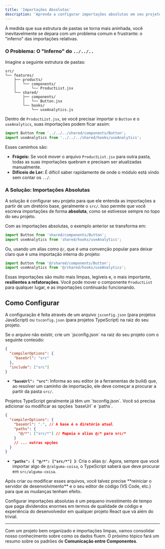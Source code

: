 ```yaml
---
title: 'Importações Absolutas'
description: 'Aprenda a configurar importações absolutas em seu projeto React para evitar o "inferno" dos caminhos relativos e tornar seu código mais limpo e manutenível.'
---
```



À medida que sua estrutura de pastas se torna mais aninhada, você inevitavelmente se depara com um problema comum e frustrante: o "inferno" das importações relativas.

### O Problema: O "Inferno" do `../../..`

Imagine a seguinte estrutura de pastas:

```
src/
└── features/
    ├── products/
    │   └── components/
    │       └── ProductList.jsx
    └── shared/
        ├── components/
        │   └── Button.jsx
        └── hooks/
            └── useAnalytics.js
```

Dentro de `ProductList.jsx`, se você precisar importar o `Button` e o `useAnalytics`, suas importações podem ficar assim:

```jsx
import Button from '../../../shared/components/Button';
import useAnalytics from '../../../shared/hooks/useAnalytics';
```

Esses caminhos são:
-   **Frágeis:** Se você mover o arquivo `ProductList.jsx` para outra pasta, todas as suas importações quebram e precisam ser atualizadas manualmente.
-   **Difíceis de Ler:** É difícil saber rapidamente de onde o módulo está vindo sem contar os `../`.

### A Solução: Importações Absolutas

A solução é configurar seu projeto para que ele entenda as importações a partir de um diretório base, geralmente o `src/`. Isso permite que você escreva importações de forma **absoluta**, como se estivesse sempre no topo do seu projeto.

Com as importações absolutas, o exemplo anterior se transforma em:

```jsx
import Button from 'shared/components/Button';
import useAnalytics from 'shared/hooks/useAnalytics';
```

Ou, usando um alias como `@/`, que é uma convenção popular para deixar claro que é uma importação interna do projeto:

```jsx
import Button from '@/shared/components/Button';
import useAnalytics from '@/shared/hooks/useAnalytics';
```

Essas importações são muito mais limpas, legíveis e, o mais importante, **resilientes a refatorações**. Você pode mover o componente `ProductList` para qualquer lugar, e as importações continuarão funcionando.

## Como Configurar

A configuração é feita através de um arquivo `jsconfig.json` (para projetos JavaScript) ou `tsconfig.json` (para projetos TypeScript) na raiz do seu projeto.

<Card title="⚙️ Configuração para JavaScript (`jsconfig.json`)">
Se o arquivo não existir, crie um `jsconfig.json` na raiz do seu projeto com o seguinte conteúdo:

```json
{
  "compilerOptions": {
    "baseUrl": "src"
  },
  "include": ["src"]
}
```
-   **`"baseUrl": "src"`**: Informa ao seu editor (e a ferramentas de build) que, ao resolver um caminho de importação, ele deve começar a procurar a partir da pasta `src/`.

</Card>

<Card title="⚙️ Configuração para TypeScript (`tsconfig.json`)">
Projetos TypeScript geralmente já têm um `tsconfig.json`. Você só precisa adicionar ou modificar as opções `baseUrl` e `paths`.

```json
{
  "compilerOptions": {
    "baseUrl": ".", // A base é o diretório atual
    "paths": {
      "@/*": ["src/*"] // Mapeia o alias @/* para src/*
    }
    // ... outras opções
  }
}
```
-   **`"paths": { "@/*": ["src/*"] }`**: Cria o alias `@/`. Agora, sempre que você importar algo de `@/alguma-coisa`, o TypeScript saberá que deve procurar em `src/alguma-coisa`.

</Card>

<Aside type="note">
Após criar ou modificar esses arquivos, você talvez precise **reiniciar o servidor de desenvolvimento** e o seu editor de código (VS Code, etc.) para que as mudanças tenham efeito.
</Aside>

Configurar importações absolutas é um pequeno investimento de tempo que paga dividendos enormes em termos de qualidade de código e experiência do desenvolvedor em qualquer projeto React que vá além do trivial.

---

Com um projeto bem organizado e importações limpas, vamos consolidar nosso conhecimento sobre como os dados fluem. O próximo tópico fará um resumo sobre os padrões de **Comunicação entre Componentes**.
